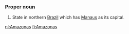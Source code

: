 ===Proper noun===
#State in northern [[Brazil]] which has [[Manaus]] as its capital.

[[nl:Amazonas]]
[[fi:Amazonas]]